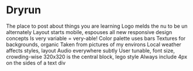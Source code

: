 # Dryrun

The place to post about things you are learning
Logo melds the nu to be un alternately
Layout starts mobile, espouses all new responsive design concepts
Is very variable = very-able!
Color palette uses bars
Textures for backgrounds, organic
Taken from pictures of my environs
Local weather affects styles, layout
Audio everywhere subtly
User tunable, font size, crowding-wise
320x320 is the central block, lego style
Always include 4px on the sides of a text div